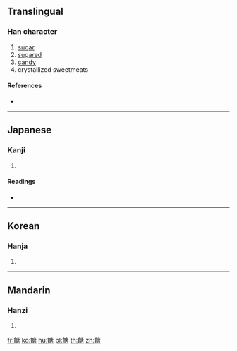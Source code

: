 {{character info/new}}
{{also|糖}}
==Translingual==

===Han character===
{{Han char|rn=184|rad=食|as=10|sn=19|four=|canj=OIILR}}

# [[sugar]]
# [[sugared]]
# [[candy]]
# crystallized sweetmeats

====References====
* {{Han ref|kx=1423.250|dkj=44300|dj=1949.150|hdz=74468.130|uh=9939|ud=39225}}

----

==Japanese==

===Kanji===
{{ja-kanji|grade=|rs=食10}}

# {{defn|lang=ja|sort=食10}}

====Readings====
* {{ja-readings|on=[[とう]] (tō), [[どう]] (dō)|kun=[[あめ]] (ame)}}

----

==Korean==

===Hanja===
{{ko-hanja|hangeul=당|eumhun=|rv=dang|mr=tang|y=tang}}

# {{defn|lang=ko|sort=食10}}

----

==Mandarin==

===Hanzi===
{{cmn-hanzi|pin=[[táng]] ([[tang2]])|wg=t'ang<sup>2</sup>}}

# {{defn|lang=cmn|sort=食10}}

[[fr:餹]]
[[ko:餹]]
[[hu:餹]]
[[pl:餹]]
[[th:餹]]
[[zh:餹]]